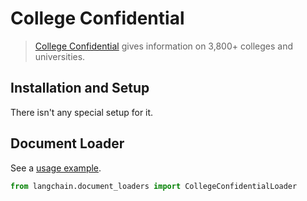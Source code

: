 # College Confidential

>[College Confidential](https://www.collegeconfidential.com/) gives information on 3,800+ colleges and universities.

## Installation and Setup

There isn't any special setup for it.


## Document Loader

See a [usage example](/docs/modules/data_connection/document_loaders/integrations/college_confidential.html).

```python
from langchain.document_loaders import CollegeConfidentialLoader
```
